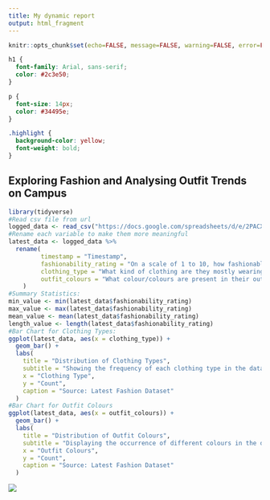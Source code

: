 ---
title: My dynamic report
output: html_fragment
---

```{r setup, include=FALSE}
knitr::opts_chunk$set(echo=FALSE, message=FALSE, warning=FALSE, error=FALSE)

```

```{css}
h1 {
  font-family: Arial, sans-serif;
  color: #2c3e50;
}

p {
  font-size: 14px;
  color: #34495e;
}

.highlight {
  background-color: yellow;
  font-weight: bold;
}

```

## Exploring Fashion and Analysing Outfit Trends on Campus



```{r, echo=FALSE}
library(tidyverse)
#Read csv file from url
logged_data <- read_csv("https://docs.google.com/spreadsheets/d/e/2PACX-1vTaiyabmZjJorR8ryqlC2sLr98SM7Qxn0VGK9j2I_M8DAndctAqJe3nbWLhrCdRCny6bdj2S3gSuGKf/pub?gid=269412432&single=true&output=csv")
#Rename each variable to make them more meaningful
latest_data <- logged_data %>%
  rename(
         timestamp = "Timestamp",
         fashionability_rating = "On a scale of 1 to 10, how fashionable would you rate this outfit/group of outfits?",
         clothing_type = "What kind of clothing are they mostly wearing?",
         outfit_colours = "What colour/colours are present in their outfit/outfits?"
    )
#Summary Statistics:
min_value <- min(latest_data$fashionability_rating)
max_value <- max(latest_data$fashionability_rating)
mean_value <- mean(latest_data$fashionability_rating)
length_value <- length(latest_data$fashionability_rating)
#Bar Chart for Clothing Types:
ggplot(latest_data, aes(x = clothing_type)) +
  geom_bar() +
  labs(
    title = "Distribution of Clothing Types",
    subtitle = "Showing the frequency of each clothing type in the dataset",
    x = "Clothing Type", 
    y = "Count",
    caption = "Source: Latest Fashion Dataset"
  )
#Bar Chart for Outfit Colours
ggplot(latest_data, aes(x = outfit_colours)) +
  geom_bar() +
  labs(
    title = "Distribution of Outfit Colours",
    subtitle = "Displaying the occurrence of different colours in the dataset",
    x = "Outfit Colours", 
    y = "Count",
    caption = "Source: Latest Fashion Dataset"
  )
```



![](https://c.tenor.com/-qBsG1HwR4oAAAAC/tenor.gif)
